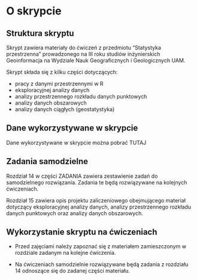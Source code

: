# O skrypcie {.unnumbered}

## Struktura skryptu {.unnumbered}
Skrypt zawiera materiały do ćwiczeń z przedmiotu “Statystyka przestrzenna”
prowadzonego na III roku studiów inżynierskich Geoinformacja na Wydziale Nauk Geograficznych i Geologicznych UAM.

Skrypt składa się z kilku części dotyczących:

- pracy z danymi przestrzennymi w R 
- eksploracyjnej analizy danych 
- analizy przestrzennego rozkładu danych punktowych 
- analizy danych obszarowych 
- analizy danych ciągłych (geostatystyka)

## Dane wykorzystywane w skrypcie {.unnumbered}

Dane wykorzystywane w skrypcie można pobrać TUTAJ

## Zadania samodzielne {.unnumbered}

Rozdział 14 w części ZADANIA zawiera zestawienie zadań do samodzielnego rozwiązania. Zadania te będą rozwiązywane na kolejnych ćwiczeniach.

Rozdział 15 zawiera opis projektu zaliczeniowego obejmującego materiał dotyczący eksploracyjnej analizy danych, analizy przestrzennego rozkładu danych punktowych oraz analizy danych obszarowych. 

## Wykorzystanie skryptu na ćwiczeniach {.unnumbered}

- Przed zajęciami należy zapoznać się z materiałem zamieszczonym w rozdziale zadanym na kolejne ćwiczenia.

- Na ćwiczeniach samodzielnie rozwiązywane będą zadania z rozdziału 14 odnoszące się do zadanej części materiału.

